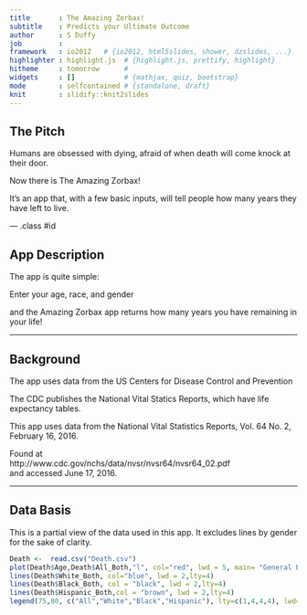 ```yaml
---
title       : The Amazing Zorbax!
subtitle    : Predicts your Ultimate Outcome
author      : S Duffy
job         : 
framework   : io2012   # {io2012, html5slides, shower, dzslides, ...}
highlighter : highlight.js  # {highlight.js, prettify, highlight}
hitheme     : tomorrow      # 
widgets     : []            # {mathjax, quiz, bootstrap}
mode        : selfcontained # {standalone, draft}
knit        : slidify::knit2slides
---
```


## The Pitch

Humans are obsessed with dying, afraid of when death will come knock at their door.  

Now there is The Amazing Zorbax!  

It's an app that, with a few basic inputs, will tell people how many years they have left to live.

--- .class #id 

## App Description

The app is quite simple:

Enter your age, race, and gender

and the Amazing Zorbax app returns how many years you have remaining in your life!


---

## Background

The app uses data from the US Centers for Disease Control and Prevention

The CDC publishes the National Vital Statics Reports, which have life expectancy tables.

This app uses data from the National Vital Statistics Reports, Vol. 64 No. 2, February 16, 2016.

Found at  
http://www.cdc.gov/nchs/data/nvsr/nvsr64/nvsr64_02.pdf  
and accessed June 17, 2016.


---

## Data Basis

This is a partial view of the data used in this app. It excludes lines by gender for the sake
of clarity.

``` r
Death <-  read.csv("Death.csv")
plot(Death$Age,Death$All_Both,"l", col="red", lwd = 5, main= "General Population Life Expectancy in the USA", xlab = "Age Now", ylab = "Years Remaing")
lines(Death$White_Both, col="blue", lwd = 2,lty=4)
lines(Death$Black_Both, col = "black", lwd = 2,lty=4)
lines(Death$Hispanic_Both,col = "brown", lwd = 2,lty=4)
legend(75,80, c("All","White","Black","Hispanic"), lty=c(1,4,4,4), lwd=c(4,2,2,2),col=c("red","blue","black","brown"))
```

